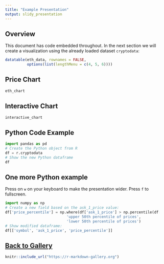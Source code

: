 ```yaml
---
title: "Example Presentation"
output: slidy_presentation
---
```


## Overview

This document has code embedded throughout. In the next section we will create a visualization using the already loaded dataset `cryptodata`:
```r
datatable(eth_data, rownames = FALSE, 
          options(list(lengthMenu = c(4, 5, 6))))
```

## Price Chart

```r
eth_chart
```


## Interactive Chart

```r
interactive_chart
```

## Python Code Example

```python
import pandas as pd
# Create the Python object from R
df = r.cryptodata
# Show the new Python dataframe
df
```

## One more Python example

Press on `w` on your keyboard to make the presentation wider. Press `f` to fullscreen.

```python
import numpy as np
# Create a new field based on the ask_1_price value:
df['price_percentile'] = np.where(df['ask_1_price'] > np.percentile(df['ask_1_price'], 50),
                            'upper 50th percentile of prices', 
                            'lower 50th percentile of prices')
# Show modified dataframe:
df[['symbol', 'ask_1_price', 'price_percentile']]
```

## [Back to Gallery](https://r-markdown-gallery.org)

<!-- TODO - Add note about going back to gallery -->

```r
knitr::include_url("https://r-markdown-gallery.org")
```

